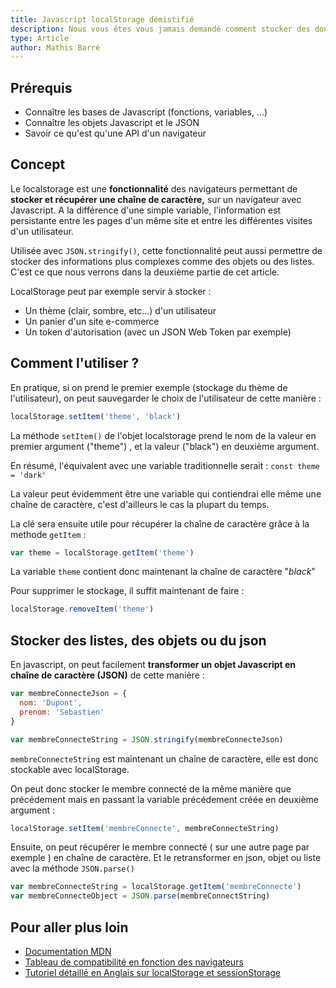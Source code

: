 ```yaml
---
title: Javascript localStorage démistifié
description: Nous vous êtes vous jamais demandé comment stocker des données localement et facilement ? C'est que ne nous allons voir ici en apprenant à manipuler l'api localStorage
type: Article
author: Mathis Barré
---
```


## Prérequis

- Connaître les bases de Javascript (fonctions, variables, ...)
- Connaître les objets Javascript et le JSON
- Savoir ce qu'est qu'une API d'un navigateur

## Concept

Le localstorage est une **fonctionnalité** des navigateurs permettant de **stocker et récupérer une chaîne de caractère,** sur un navigateur avec Javascript. A la différence d'une simple variable, l'information est persistante entre les pages d'un même site et entre les différentes visites d'un utilisateur.

Utilisée avec `JSON.stringify()`, cette fonctionnalité peut aussi permettre de stocker des informations plus complexes comme des objets ou des listes. C'est ce que nous verrons dans la deuxième partie de cet article.

LocalStorage peut par exemple servir à stocker :

- Un thème (clair, sombre, etc...) d'un utilisateur
- Un panier d'un site e-commerce
- Un token d'autorisation (avec un JSON Web Token par exemple)

## Comment l'utiliser ?

En pratique, si on prend le premier exemple (stockage du thème de l'utilisateur), on peut sauvegarder le choix de l'utilisateur de cette manière :

```jsx
localStorage.setItem('theme', 'black')
```

La méthode `setItem()` de l'objet localstorage prend le nom de la valeur en premier argument ("theme") , et la valeur ("black") en deuxième argument.

En résumé, l'équivalent avec une variable traditionnelle serait : `const theme = 'dark'`

La valeur peut évidemment être une variable qui contiendrai elle même une chaîne de caractère, c'est d'ailleurs le cas la plupart du temps.

La clé sera ensuite utile pour récupérer la chaîne de caractère grâce à la methode `getItem` :

```jsx
var theme = localStorage.getItem('theme')
```

La variable `theme` contient donc maintenant la chaîne de caractère "_black_"

Pour supprimer le stockage, il suffit maintenant de faire :

```jsx
localStorage.removeItem('theme')
```

## Stocker des listes, des objets ou du json

En javascript, on peut facilement **transformer un objet Javascript en chaîne de caractère (JSON)** de cette manière :

```jsx
var membreConnecteJson = {
  nom: 'Dupont',
  prenom: 'Sebastien'
}

var membreConnecteString = JSON.stringify(membreConnecteJson)
```

`membreConnecteString` est maintenant un chaîne de caractère, elle est donc stockable avec localStorage.

On peut donc stocker le membre connecté de la même manière que précédement mais en passant la variable précédement créée en deuxième argument :

```jsx
localStorage.setItem('membreConnecte', membreConnecteString)
```

Ensuite, on peut récupérer le membre connecté ( sur une autre page par exemple ) en chaîne de caractère. Et le retransformer en json, objet ou liste avec la méthode `JSON.parse()`

```jsx
var membreConnecteString = localStorage.getItem('membreConnecte')
var membreConnecteObject = JSON.parse(membreConnectString)
```

## Pour aller plus loin

- [Documentation MDN](https://developer.mozilla.org/fr/docs/Web/API/Storage/LocalStorage)
- [Tableau de compatibilité en fonction des navigateurs](https://caniuse.com/?search=localstorage)
- [Tutoriel détaillé en Anglais sur localStorage et sessionStorage](https://javascript.info/localstorage)
